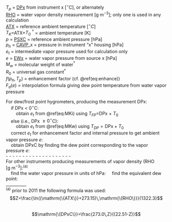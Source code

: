 
<p class=box>
$T_{p}$ = [DPx](#dew-point) from instrument x [$^{\circ}$C], or alternately  
[RHO](#rho) = water vapor density measurement
[$\mathrm{g\ }\mathrm{m}^{-3}$]; only one is used in any calculation  
[ATX](#ambient-t) = reference ambient temperature [$^{\circ}C$]    
$T_{K}$=ATX+$T_{0}$\ $^{\dagger}$ = ambient temperature [K]   
$p$ = [PSXC](#psx) = reference ambient pressure [hPa]  
$p_{h}$ = [CAVP](#p-special)\_x = pressure in instrument "x" housing [hPa]  
$e_{t}$ = intermediate vapor pressure used for calculation only  
$e$ = [EWx](#ewx) = water vapor pressure from source x [hPa]  
$M_{w}$ = molecular weight of water$^{\dagger}$  
$R_{0}$ = universal gas constant$^{\dagger}$  
$f(p_{h},T_{p})$ = enhancement factor (cf. \@ref(eq:enhance))      
$F_{d}(e)$ = interpolation formula giving dew point temperature from water vapor pressure
</p><p class=box2>
For dew/frost point hygrometers, producing the measurement DPx:  
\ \ \ \ if DPx < 0$^\circ$C:  
\ \ \ \ \ \ \ \ obtain $e_{t}$ from \@ref(eq:MKi) using $T_{FP}$=DPx + $T_{0}$  
\ \ \ \ else (i.e., DPx $\geq 0^\circ$C):  
\ \ \ \ \ \ \ \ obtain $e_{t}$ from \@ref(eq:MKw)
using $T_{DP}=\mathrm{DPx}+T_{0}$  
\ \ \ \ correct $e_{t}$ for enhancement factor and internal pressure 
to get ambient vapor pressure $e$:  
\begin{equation}
e=f(p_{h},T_{P})\,(\frac{p}{p_{h}})\,e_t
(\#eq:ebox)
\end{equation}
\ \ \ \ obtain DPxC by finding the dew point corresponding to the
vapor pressure $e$:  
\begin{equation}
\mathrm{\{DPxC\}} = F_{d}(e) 
(\#eq:DPxCbox)
\end{equation}
- - - - - - - - - - - - - - - - - - - -    
For other instruments producing measurements of vapor density (RHO
[g\ m$^{-3}$]:^(a)^  
\ \ \ \ find the water vapor pressure in units of hPa:
\begin{equation}
e = (\mathrm{\{RHO\}}\,R_{0}\,T_{K}\,/\,M_{w})\times 10^{-5}
(\#eq:RHObox)
\end{equation}
\ \ \ \ find the equivalent dew point:  
\begin{equation}
\mathrm{\{DPxC\}} = F_{d}(e)
(\#eq:DPxC2)
\end{equation}
\_\_\_\_\_\_\_\_\_\_  
^(a)^ prior to 2011 the following formula was used:
$$Z=\frac{\ln((\mathrm{\{ATX\}}+273.15)\,\mathrm{\{RHO\}}}{1322.3}$$  
$$\mathrm{\{DPxC\}}=\frac{273.0\,Z}{(22.51-Z)}$$
</p>
